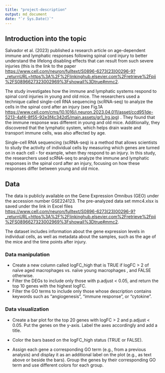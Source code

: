 ```yaml
---
title: "project-description"
output: md_document
date: "`r Sys.Date()`"
---
```


## Introduction into the topic

Salvador et al. (2023) published a research article on age-dependent immune and lymphatic responses following spinal cord injury to better understand the lifelong disabling effects that can result from such severe injuries (this is the link to the paper <https://www.cell.com/neuron/fulltext/S0896-6273(23)00296-9?_returnURL=https%3A%2F%2Flinkinghub.elsevier.com%2Fretrieve%2Fpii%2FS0896627323002969%3Fshowall%3Dtrue#mmc2>.

The study investigates how the immune and lymphatic systems respond to spinal cord injuries in young and old mice. The researchers used a technique called single-cell RNA sequencing (scRNA-seq) to analyze the cells in the spinal cord after an injury (see Fig.1A <https://www.cell.com/cms/10.1016/j.neuron.2023.04.011/asset/ccd951de-5213-4af4-8f55-92e3f4c342d5/main.assets/gr1_lrg.jpg>) . They found that the immune response was different in young and old mice. Additionally, they discovered that the lymphatic system, which helps drain waste and transport immune cells, was also affected by age.

Single-cell RNA sequencing (scRNA-seq) is a method that allows scientists to study the activity of individual cells by measuring which genes are turned on in each cell - for example, when they respond to an injury. In this study, the researchers used scRNA-seq to analyze the immune and lymphatic responses in the spinal cord after an injury, focusing on how these responses differ between young and old mice.

## Data

The data is publicly available on the Gene Expression Omnibus (GEO) under the accession number GSE224123. The pre-analyzed data set mmc4.xlsx is saved under the link in Excel files <https://www.cell.com/neuron/fulltext/S0896-6273(23)00296-9?_returnURL=https%3A%2F%2Flinkinghub.elsevier.com%2Fretrieve%2Fpii%2FS0896627323002969%3Fshowall%3Dtrue#mmc2>.

The dataset includes information about the gene expression levels in individual cells, as well as metadata about the samples, such as the age of the mice and the time points after injury.


### Data manipulation

- Create a new column called logFC_high that is TRUE if logFC > 2 of naïve aged macrophages vs. naïve young macrophages , and FALSE otherwise.
- Filter the DEGs to include only those with p.adjust < 0.05, and return the top 10 genes with the highest logFC.
- Filter the GO terms to include only those whose description contains keywords such as "angiogenesis", "immune response", or "cytokine".


### Data visualization

- Create a bar plot for the top 20 genes with logFC > 2 and p.adjust < 0.05. Put the genes on the y-axis. Label the axes accordingly and add a title.

- Color the bars based on the logFC_high status (TRUE or FALSE).

- Assign each gene a corresponding GO term (e.g., from a previous analysis) and display it as an additional label on the plot (e.g., as text above or beside the bars). Group the genes by their corresponding GO term and use different colors for each group.

